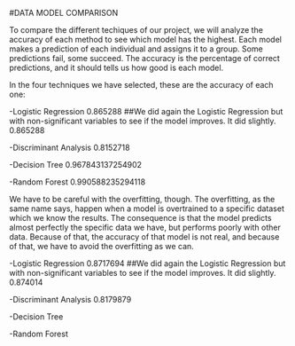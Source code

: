 #DATA MODEL COMPARISON

To compare the different techiques of our project, we will analyze the accuracy of each method to see which model has the highest. Each model makes a prediction of each individual and assigns it to a group. Some predictions fail, some succeed. The accuracy is the percentage of correct predictions, and it should tells us how good is each model.

In the four techniques we have selected, these are the accuracy of each one:

-Logistic Regression 0.865288
##We did again the Logistic Regression but with non-significant variables to see if the model improves. It did slightly. 0.865288

-Discriminant Analysis 0.8152718

-Decision Tree 0.967843137254902

-Random Forest 0.990588235294118

We have to be careful with the overfitting, though. The overfitting, as the same name says, happen when a model is overtrained to a specific dataset which we know the results. The consequence is that the model predicts almost perfectly the specific data we have, but performs poorly with other data. Because of that, the accuracy of that model is not real, and because of that, we have to avoid the overfitting as we can. 

-Logistic Regression 0.8717694
##We did again the Logistic Regression but with non-significant variables to see if the model improves. It did slightly. 0.874014

-Discriminant Analysis 0.8179879

-Decision Tree

-Random Forest

